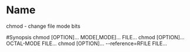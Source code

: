 # Name

chmod - change file mode bits

#Synopsis
<CodeElement >
chmod [OPTION]... MODE[,MODE]... FILE...
chmod [OPTION]... OCTAL-MODE FILE...
chmod [OPTION]... --reference=RFILE FILE...
</CodeElement >
